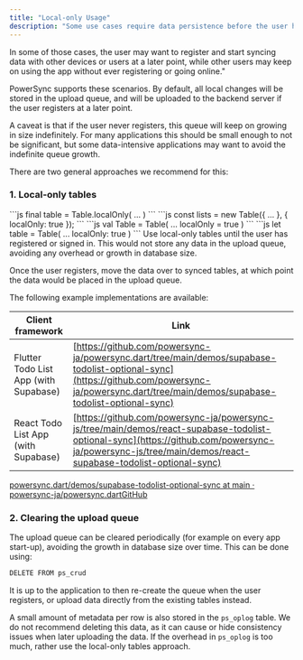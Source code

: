 ```yaml
---
title: "Local-only Usage"
description: "Some use cases require data persistence before the user has registered or signed in."
---
```


In some of those cases, the user may want to register and start syncing data with other devices or users at a later point, while other users may keep on using the app without ever registering or going online."

PowerSync supports these scenarios. By default, all local changes will be stored in the upload queue, and will be uploaded to the backend server if the user registers at a later point.

A caveat is that if the user never registers, this queue will keep on growing in size indefinitely. For many applications this should be small enough to not be significant, but some data-intensive applications may want to avoid the indefinite queue growth.

There are two general approaches we recommend for this:

### 1\. Local-only tables

<Tabs>
  <Tab title="Flutter">
```js
final table = Table.localOnly(
  ...
)
```
  </Tab>
  <Tab title="javaScript">
```js
const lists = new Table({
  ...
}, {
  localOnly: true
});
```
  </Tab>
    <Tab title="Kotlin">
```js
val Table = Table(
    ...
    localOnly = true
)
```
  </Tab>
    <Tab title="Swift">
```js
let table = Table(
    ...
    localOnly: true
)
```
  </Tab>
</Tabs>
Use local-only tables until the user has registered or signed in. This would not store any data in the upload queue, avoiding any overhead or growth in database size.

Once the user registers, move the data over to synced tables, at which point the data would be placed in the upload queue.

The following example implementations are available:

| Client framework                      | Link                                                                                                                                                                                                     |
| ------------------------------------- | -------------------------------------------------------------------------------------------------------------------------------------------------------------------------------------------------------- |
| Flutter Todo List App (with Supabase) | [https://github.com/powersync-ja/powersync.dart/tree/main/demos/supabase-todolist-optional-sync](https://github.com/powersync-ja/powersync.dart/tree/main/demos/supabase-todolist-optional-sync)         |
| React Todo List App (with Supabase)   | [https://github.com/powersync-ja/powersync-js/tree/main/demos/react-supabase-todolist-optional-sync](https://github.com/powersync-ja/powersync-js/tree/main/demos/react-supabase-todolist-optional-sync) |

[powersync.dart/demos/supabase-todolist-optional-sync at main · powersync-ja/powersync.dartGitHub](https://github.com/powersync-ja/powersync.dart/tree/main/demos/supabase-todolist-optional-sync)

### 2\. Clearing the upload queue

The upload queue can be cleared periodically (for example on every app start-up), avoiding the growth in database size over time. This can be done using:

```bash
DELETE FROM ps_crud
```

It is up to the application to then re-create the queue when the user registers, or upload data directly from the existing tables instead.

A small amount of metadata per row is also stored in the `ps_oplog` table. We do not recommend deleting this data, as it can cause or hide consistency issues when later uploading the data. If the overhead in `ps_oplog` is too much, rather use the local-only tables approach.
